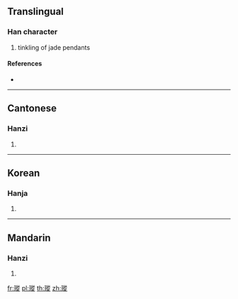 {{character info/new}}
==Translingual==

===Han character===
{{Han char|rn=96|rad=玉|as=11|sn=15|four=18181|canj=MGHOO|ids=⿰𤣩從}}

# tinkling of jade pendants

====References====
* {{Han ref|kx=0740.170|dkj=21186|dj=1150.090|hdz=21135.090|uh=747D|ud=29821|bh=E6A7|bd=59047}}

----

==Cantonese==

===Hanzi===
{{yue-hanzi|jyut=|y=chung1}}

# {{defn|lang=yue|sort=玉11}}

----

==Korean==

===Hanja===
{{ko-hanja|hangeul=종|eumhun=|rv=jong|mr=chong|y=cong}}

# {{defn|lang=ko|sort=玉11}}

----

==Mandarin==

===Hanzi===
{{cmn-hanzi|pin=[[cōng]] ([[cong1]])|wg=ts'ung<sup>1</sup>|sim=𪻐}}

# {{defn|lang=cmn|sort=玉11}}

[[fr:瑽]]
[[pl:瑽]]
[[th:瑽]]
[[zh:瑽]]